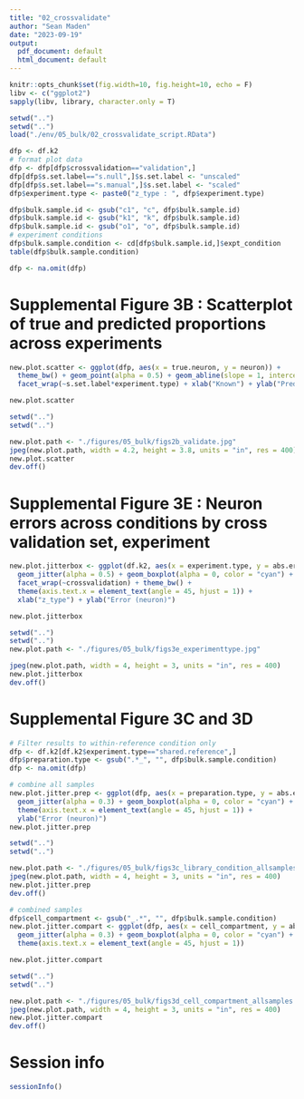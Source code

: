 ```yaml
---
title: "02_crossvalidate"
author: "Sean Maden"
date: "2023-09-19"
output:
  pdf_document: default
  html_document: default
---
```

```r
knitr::opts_chunk$set(fig.width=10, fig.height=10, echo = F)
libv <- c("ggplot2")
sapply(libv, library, character.only = T)
```

```r
setwd("..")
setwd("..")
load("./env/05_bulk/02_crossvalidate_script.RData")
```
 
```r

dfp <- df.k2
# format plot data
dfp <- dfp[dfp$crossvalidation=="validation",]
dfp[dfp$s.set.label=="s.null",]$s.set.label <- "unscaled"
dfp[dfp$s.set.label=="s.manual",]$s.set.label <- "scaled"
dfp$experiment.type <- paste0("z_type : ", dfp$experiment.type)

dfp$bulk.sample.id <- gsub("c1", "c", dfp$bulk.sample.id)
dfp$bulk.sample.id <- gsub("k1", "k", dfp$bulk.sample.id)
dfp$bulk.sample.id <- gsub("o1", "o", dfp$bulk.sample.id)
# experiment conditions
dfp$bulk.sample.condition <- cd[dfp$bulk.sample.id,]$expt_condition
table(dfp$bulk.sample.condition)

dfp <- na.omit(dfp)

```
 
# Supplemental Figure 3B : Scatterplot of true and predicted proportions across experiments

```r

new.plot.scatter <- ggplot(dfp, aes(x = true.neuron, y = neuron)) + 
  theme_bw() + geom_point(alpha = 0.5) + geom_abline(slope = 1, intercept = 0) + 
  facet_wrap(~s.set.label*experiment.type) + xlab("Known") + ylab("Predicted")

new.plot.scatter

```

```r
setwd("..")
setwd("..")

new.plot.path <- "./figures/05_bulk/figs2b_validate.jpg"
jpeg(new.plot.path, width = 4.2, height = 3.8, units = "in", res = 400)
new.plot.scatter
dev.off()
```

# Supplemental Figure 3E : Neuron errors across conditions by cross validation set, experiment

```r

new.plot.jitterbox <- ggplot(df.k2, aes(x = experiment.type, y = abs.error.neuron)) + 
  geom_jitter(alpha = 0.5) + geom_boxplot(alpha = 0, color = "cyan") +
  facet_wrap(~crossvalidation) + theme_bw() +
  theme(axis.text.x = element_text(angle = 45, hjust = 1)) +
  xlab("z_type") + ylab("Error (neuron)")

new.plot.jitterbox

```

```r
setwd("..")
setwd("..")
new.plot.path <- "./figures/05_bulk/figs3e_experimenttype.jpg"

jpeg(new.plot.path, width = 4, height = 3, units = "in", res = 400)
new.plot.jitterbox
dev.off()

```

# Supplemental Figure 3C and 3D

```r

# Filter results to within-reference condition only
dfp <- df.k2[df.k2$experiment.type=="shared.reference",]
dfp$preparation.type <- gsub(".*_", "", dfp$bulk.sample.condition)
dfp <- na.omit(dfp)

```

```r
# combine all samples
new.plot.jitter.prep <- ggplot(dfp, aes(x = preparation.type, y = abs.error.neuron)) + 
  geom_jitter(alpha = 0.3) + geom_boxplot(alpha = 0, color = "cyan") + theme_bw() +
  theme(axis.text.x = element_text(angle = 45, hjust = 1)) +
  ylab("Error (neuron)")
new.plot.jitter.prep

```

```r
setwd("..")
setwd("..")

new.plot.path <- "./figures/05_bulk/figs3c_library_condition_allsamples.jpg"
jpeg(new.plot.path, width = 4, height = 3, units = "in", res = 400)
new.plot.jitter.prep
dev.off()
```

```r
# combined samples
dfp$cell_compartment <- gsub("_.*", "", dfp$bulk.sample.condition)
new.plot.jitter.compart <- ggplot(dfp, aes(x = cell_compartment, y = abs.error.neuron)) + 
  geom_jitter(alpha = 0.3) + geom_boxplot(alpha = 0, color = "cyan") + theme_bw() +
  theme(axis.text.x = element_text(angle = 45, hjust = 1))

new.plot.jitter.compart

```

```r
setwd("..")
setwd("..")

new.plot.path <- "./figures/05_bulk/figs3d_cell_compartment_allsamples.jpg"
jpeg(new.plot.path, width = 4, height = 3, units = "in", res = 400)
new.plot.jitter.compart
dev.off()
```

# Session info

```r
sessionInfo()
```